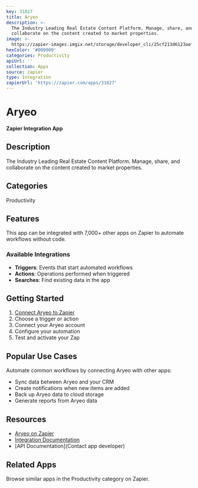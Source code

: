 ```yaml
---
key: 31027
title: Aryeo
description: >-
  The Industry Leading Real Estate Content Platform. Manage, share, and
  collaborate on the content created to market properties.
image: >-
  https://zapier-images.imgix.net/storage/developer_cli/25cf213d6123aefff7ed16084578cc91_3.png?auto=format%2Ccompress&ixlib=python-3.0.0&q=50
hexColor: '#000000'
categories: Productivity
apiUrl: ''
collection: Apps
source: zapier
type: Integration
zapierUrl: 'https://zapier.com/apps/31027'
---
```

# Aryeo

**Zapier Integration App**

## Description

The Industry Leading Real Estate Content Platform. Manage, share, and collaborate on the content created to market properties.

## Categories

Productivity

## Features

This app can be integrated with 7,000+ other apps on Zapier to automate workflows without code.

### Available Integrations

- **Triggers**: Events that start automated workflows
- **Actions**: Operations performed when triggered
- **Searches**: Find existing data in the app

## Getting Started

1. [Connect Aryeo to Zapier](https://zapier.com/apps/31027)
2. Choose a trigger or action
3. Connect your Aryeo account
4. Configure your automation
5. Test and activate your Zap

## Popular Use Cases

Automate common workflows by connecting Aryeo with other apps:

- Sync data between Aryeo and your CRM
- Create notifications when new items are added
- Back up Aryeo data to cloud storage
- Generate reports from Aryeo data

## Resources

- [Aryeo on Zapier](https://zapier.com/apps/31027)
- [Integration Documentation](https://zapier.com/apps/31027/integrations)
- [API Documentation](Contact app developer)

## Related Apps

Browse similar apps in the Productivity category on Zapier.

